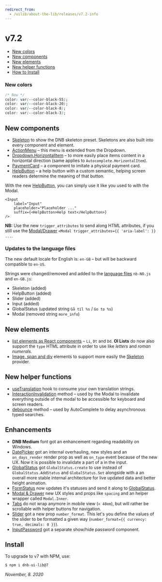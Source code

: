 ```yaml
---
redirect_from:
  - /uilib/about-the-lib/releases/v7.2-info
---
```


# v7.2

- [New colors](#new-colors)
- [New components](#new-components)
- [New elements](#new-elements)
- [New helper functions](#new-helper-functions)
- [How to Install](#install)

### New colors

```css
/* New */
color: var(--color-black-55);
color: var(--color-black-20);
color: var(--color-black-8);
color: var(--color-black-3);
```

## New components

- [Skeleton](/uilib/components/skeleton) to show the DNB skeleton preset. Skeletons are also built into every component and element.
- [ActionMenu](/uilib/components/dropdown#dropdown-action_menu) – this menu is extended from the Dropdown.
- [Dropdown.HorizontalItem](/uilib/components/dropdown/demos#dropdown-item-content-directions) – to more easily place items content in a horizontal direction (same applies to `Autocomplete.HorizontalItem`).
- [PaymentCard](/uilib/patterns/payment-card) – a component to imitate a physical payment card.
- [HelpButton](/uilib/components/help-button) – a help button with a custom semantic, helping screen readers determine the meaning of that button.

With the new [HelpButton](/uilib/components/help-button), you can simply use it like you used to with the Modal.

```
<Input
    label="Input"
    placeholder="Placeholder ..."
    suffix={<HelpButton>Help text</HelpButton>}
/>
```

**NB:** Use the new `trigger_attributes` to send along HTML attributes, if you still use the [Modal/Drawer](/uilib/components/modal) `<Modal trigger_attributes={{ 'aria-label': }} ...`.

### Updates to the language files

The new default locale for English is: `en-GB` – but will be backward compatible to `en-US`.

Strings were changed/removed and added to the [language files](/uilib/usage/customisation/localization) `nb-NO.js` and `en-GB.js`:

- Skeleton (added)
- HelpButton (added)
- Slider (added)
- Input (added)
- GlobalStatus (updated string `Gå til %s` / `Go to %s`)
- Modal (removed string `more_info`)

## New elements

- [list elements as React components](/uilib/elements/lists) – `Li`, `Dt` and `Dd`. **Ol Lists** do now also support the `type` HTML attribute in order to use like _letters_ and _roman numerals_.
- [Image, span and div](/uilib/elements) elements to support more easily the [Skeleton](/uilib/components/skeleton) provider.

## New helper functions

- [useTranslation](/uilib/usage/customisation/localization#how-to-use-your-own-translation-strings) hook to consume your own translation strings.
- [InteractionInvalidation](/uilib/helpers/functions) method – used by the Modal to invalidate everything outside of the modal to be accessible for keyboard and screen readers.
- [debounce](/uilib/helpers/functions) method – used by AutoComplete to delay asynchronous typed searches.

## Enhancements

- **DNB Medium** font got an enhancement regarding readability on Windows.
- [DatePicker](/uilib/components/date-picker) got an internal overhauling, new styles and an `on_days_render` render prop as well as `on_type` event because of the new UX. Now it is possible to invalidate a part of a in the input.
- [GlobalStatus](/uilib/components/global-status) got `GlobalStatus.create` to use instead of `GlobalStatus.AddStatus` and `GlobalStatus.Set` alongside with a an overall more stable internal architecture for live updated data and better height animation.
- [FormStatus](/uilib/components/form-status) now updates it's statuses and send it along to [GlobalStatus](/uilib/components/global-status).
- [Modal & Drawer](/uilib/components/modal) new UX styles and props like `spacing` and an helper wrapper called `Modal.Inner`.
- [Tabs](/uilib/components/tabs) do not wrap anymore in mobile view (`< 40em`), but will rather be scrollable with helper buttons for navigation.
- [Slider](/uilib/components/slider) got a new prop `number_format`. This let's you define the values of the slider to be formatted a given way (`number_format={{ currency: true, decimals: 0 }}`).
- [InputPassword](/uilib/components/input#input-password-type) got a separate show/hide password component.

## Install

To upgrade to v7 with NPM, use:

```bash
$ npm i dnb-ui-lib@7
```

_November, 8. 2020_
